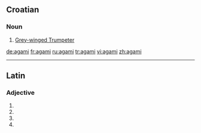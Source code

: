 ==Croatian==

===Noun===
{{hr-noun|m}}

# [[Grey-winged Trumpeter]]

[[de:agami]]
[[fr:agami]]
[[ru:agami]]
[[tr:agami]]
[[vi:agami]]
[[zh:agami]]

----
==Latin==

===Adjective===
{{la-adj-form|agamī}}

# {{inflection of|agamus|agamus|nom|m|p|lang=la}}
# {{inflection of|agamus|agamus|gen|m|s|lang=la}}
# {{inflection of|agamus|agamus|gen|n|s|lang=la}}
# {{inflection of|agamus|agamus|voc|m|p|lang=la}}
{{count page|[[Wiktionary:Page count]]}}
{{rfc-auto}}